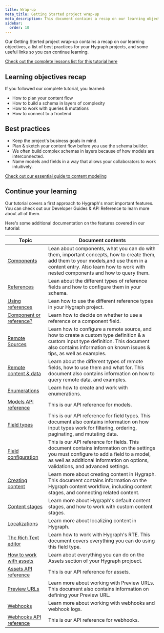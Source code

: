```yaml
---
title: Wrap-up
meta_title: Getting Started project wrap-up
meta_description: This document contains a recap on our learning objectives, a list of best practices for your Hygraph projects, and some useful links so you can continue learning
sidebar:
  order: 10
---
```



<Card theme="info" title="Getting Started project wrap-up">

Our Getting Sterted project wrap-up contains a recap on our learning objectives, a list of best practices for your Hygraph projects, and some useful links so you can continue learning.

[Check out the complete lessons list for this tutorial here](/docs/getting-started/onboarding-overview#what-you-will-learn)

</Card>

## Learning objectives recap

If you followed our complete tutorial, you learned:

- How to plan your content flow
- How to build a schema in layers of complexity
- How to work with queries & mutations
- How to connect to a frontend

## Best practices

- Keep the project's business goals in mind.
- Plan & sketch your content flow before you use the schema builder.
- We often build complex schemas in layers because of how models are interconnected.
- Name models and fields in a way that allows your collaborators to work intuitively.

<Card theme="info" title="Looking for more information on content modeling?">

[Check out our essential guide to content modeling](https://hygraph.com/blog/essential-guide-to-content-modeling)

</Card>

## Continue your learning

Our tutorial covers a first approach to Hygraph's most important features. You can check out our Developer Guides & API Reference to learn more about all of them.

Here's some additional documentation on the features covered in our tutorial:

| Topic                                                                   | Document contents                                                                                                                                                                                                        |
| ----------------------------------------------------------------------- | ------------------------------------------------------------------------------------------------------------------------------------------------------------------------------------------------------------------------ |
| [Components](/docs/guides/schema/components)                            | Lean about components, what you can do with them, important concepts, how to create them, add them to your models,and use them in a content entry. Also learn how to work with nested components and how to query them.  |
| [References](/docs/guides/schema/references)                            | Lean about the different types of reference fields and how to configure them in your schema.                                                                                                                             |
| [Using references](/docs/guides/content/using-references)               | Lean how to use the different reference types in your Hygraph project.                                                                                                                                                   |
| [Component or reference?](/docs/guides/schema/components-or-references) | Learn how to decide on whether to use a reference or a component field.                                                                                                                                                  |
| [Remote Sources](/docs/guides/schema/remote-sources)                    | Learn how to configure a remote source, and how to create a custom type definition & a custom input type definition. This document also contains information on known issues & tips, as well as examples.                |
| [Remote content & data](/docs/guides/schema/remote-content)             | Learn about the different types of remote fields, how to use them and what for. This document also contains information on how to query remote data, and examples.                                                       |
| [Enumerations](/docs/guides/schema/using-enumerations)                  | Learn how to create and work with enumerations.                                                                                                                                                                          |
| [Models API reference](/docs/api-reference/schema/models)               | This is our API reference for models.                                                                                                                                                                                    |
| [Field types](/docs/api-reference/schema/field-types)                   | This is our API reference for field types. This document also contains information on how input types work for filtering, ordering, paginating, and mutating data.                                                       |
| [Field configuration](/docs/api-reference/schema/field-configuration)   | This is our API reference for fields. This document contains information on the settings you must configure to add a field to a model, as well as additional information on options, validations, and advanced settings. |
| [Creating content](/docs/guides/content/creating-content)               | Learn more about creating content in Hygraph. This document contains information on the Hygraph content workflow, including content stages, and connecting related content.                                              |
| [Content stages](/docs/guides/content/content-stages)                   | Learn more about Hygraph's default content stages, and how to work with custom content stages.                                                                                                                           |
| [Localizations](/docs/guides/content/content-localization)              | Learn more about localizing content in Hygraph.                                                                                                                                                                          |
| [The Rich Text editor](/docs/guides/content/rich-text-editor)           | Learn how to work with Hygraph's RTE. This document covers everything you can do using this field type.                                                                                                                  |
| [How to work with assets](/docs/guides/assets/work-with-assets)         | Learn about everything you can do on the Assets section of your Hygraph projoect.                                                                                                                                        |
| [Assets API reference](/docs/api-reference/content-api/assets)          | This is our API reference for assets.                                                                                                                                                                                    |
| [Preview URLs](/docs/guides/schema/preview-urls)                        | Learn more about working with Preview URLs. This document also contains information on defining your Preview URL.                                                                                                        |
| [Webhooks](/docs/guides/webhooks/webhooks-overview)                     | Learn more about working with webhooks and webhook logs.                                                                                                                                                                 |
| [Webhooks API reference](/docs/api-reference/basics/webhooks)           | This is our API reference for webhooks.                                                                                                                                                                                  |
